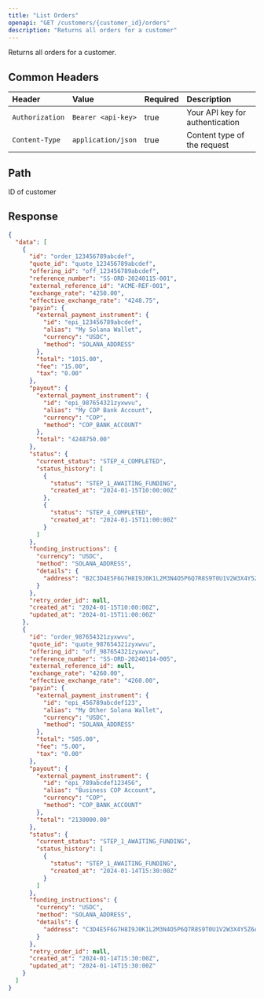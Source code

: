 ```yaml
---
title: "List Orders"
openapi: "GET /customers/{customer_id}/orders"
description: "Returns all orders for a customer"
---
```


Returns all orders for a customer.

## Common Headers

| Header          | Value              | Required | Description                     |
| :-------------- | :----------------- | :------- | :------------------------------ |
| `Authorization` | `Bearer <api-key>` | true     | Your API key for authentication |
| `Content-Type`  | `application/json` | true     | Content type of the request     |

## Path

<ParamField path="customer_id" type="string" required>
  ID of customer
</ParamField>

## Response

<ResponseExample>

```json Response
{
  "data": [
    {
      "id": "order_123456789abcdef",
      "quote_id": "quote_123456789abcdef",
      "offering_id": "off_123456789abcdef",
      "reference_number": "SS-ORD-20240115-001",
      "external_reference_id": "ACME-REF-001",
      "exchange_rate": "4250.00",
      "effective_exchange_rate": "4248.75",
      "payin": {
        "external_payment_instrument": {
          "id": "epi_123456789abcdef",
          "alias": "My Solana Wallet",
          "currency": "USDC",
          "method": "SOLANA_ADDRESS"
        },
        "total": "1015.00",
        "fee": "15.00",
        "tax": "0.00"
      },
      "payout": {
        "external_payment_instrument": {
          "id": "epi_987654321zyxwvu",
          "alias": "My COP Bank Account",
          "currency": "COP",
          "method": "COP_BANK_ACCOUNT"
        },
        "total": "4248750.00"
      },
      "status": {
        "current_status": "STEP_4_COMPLETED",
        "status_history": [
          {
            "status": "STEP_1_AWAITING_FUNDING",
            "created_at": "2024-01-15T10:00:00Z"
          },
          {
            "status": "STEP_4_COMPLETED",
            "created_at": "2024-01-15T11:00:00Z"
          }
        ]
      },
      "funding_instructions": {
        "currency": "USDC",
        "method": "SOLANA_ADDRESS",
        "details": {
          "address": "B2C3D4E5F6G7H8I9J0K1L2M3N4O5P6Q7R8S9T0U1V2W3X4Y5Z6A1"
        }
      },
      "retry_order_id": null,
      "created_at": "2024-01-15T10:00:00Z",
      "updated_at": "2024-01-15T11:00:00Z"
    },
    {
      "id": "order_987654321zyxwvu",
      "quote_id": "quote_987654321zyxwvu",
      "offering_id": "off_987654321zyxwvu",
      "reference_number": "SS-ORD-20240114-005",
      "external_reference_id": null,
      "exchange_rate": "4260.00",
      "effective_exchange_rate": "4260.00",
      "payin": {
        "external_payment_instrument": {
          "id": "epi_456789abcdef123",
          "alias": "My Other Solana Wallet",
          "currency": "USDC",
          "method": "SOLANA_ADDRESS"
        },
        "total": "505.00",
        "fee": "5.00",
        "tax": "0.00"
      },
      "payout": {
        "external_payment_instrument": {
          "id": "epi_789abcdef123456",
          "alias": "Business COP Account",
          "currency": "COP",
          "method": "COP_BANK_ACCOUNT"
        },
        "total": "2130000.00"
      },
      "status": {
        "current_status": "STEP_1_AWAITING_FUNDING",
        "status_history": [
          {
            "status": "STEP_1_AWAITING_FUNDING",
            "created_at": "2024-01-14T15:30:00Z"
          }
        ]
      },
      "funding_instructions": {
        "currency": "USDC",
        "method": "SOLANA_ADDRESS",
        "details": {
          "address": "C3D4E5F6G7H8I9J0K1L2M3N4O5P6Q7R8S9T0U1V2W3X4Y5Z6A1B2"
        }
      },
      "retry_order_id": null,
      "created_at": "2024-01-14T15:30:00Z",
      "updated_at": "2024-01-14T15:30:00Z"
    }
  ]
}
```

</ResponseExample>
